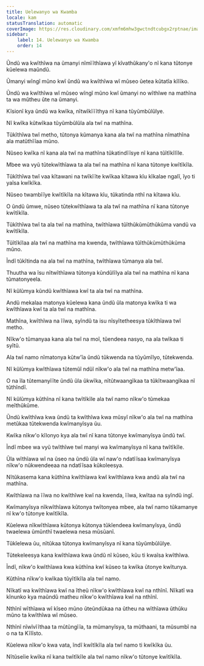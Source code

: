 ```yaml
---
title: Uelewanyo wa Kwamba
locale: kam
statusTranslation: automatic
coverImage: https://res.cloudinary.com/xmfm6mhw3gwctndtcubgx2rptnae/image/upload/v1741354419/small_cover_la_gran_rebelion_28716e29d2.webp
sidebar:
    label: 14. Uelewanyo wa Kwamba
    order: 14
---
```

Ũndũ wa kwĩthĩwa na ũmanyi nĩmĩĩthĩawa yĩ kĩvathũkany'o nĩ kana tũtonye kũelewa maũndũ.

Ũmanyi wĩngĩ mũno kwĩ ũndũ wa kwĩthĩwa wĩ mũseo ũetea kũtatĩa kĩlĩko.

Ũndũ wa kwĩthĩwa wĩ mũseo wĩngĩ mũno kwĩ ũmanyi no wĩthĩwe na mathĩna ta wa mũtheu ũte na ũmanyi.

Kĩsionĩ kya ũndũ wa kwĩka, nĩtwĩkĩĩĩthya nĩ kana tũyũmbũlũlye.

Nĩ kwĩka kũtwĩkaa tũyũmbũlũla ala twĩ na mathĩna.

Tũkĩthĩwa twĩ metho, tũtonya kũmanya kana ala twĩ na mathĩna nĩmathĩna ala matũthĩĩaa mũno.

Nũseo kwĩka nĩ kana ala twĩ na mathĩna tũkatindĩĩsye nĩ kana tũĩtĩkĩlĩle.

Mbee wa vyũ tũtekwĩthĩawa ta ala twĩ na mathĩna nĩ kana tũtonye kwĩtĩkĩla.

Tũkĩthĩwa twĩ vaa kĩtawani na twĩkĩĩte kwĩkaa kĩtawa kĩu kĩkalae ngalĩ, ĩyo ti yaĩsa kwĩkĩka.

Nũseo twambĩĩye kwĩtĩkĩla na kĩtawa kĩu, tũkatinda nthĩ na kĩtawa kĩu.

O ũndũ ũmwe, nũseo tũtekwĩthĩawa ta ala twĩ na mathĩna nĩ kana tũtonye kwĩtĩkĩla.

Tũkĩthĩwa twĩ ta ala twĩ na mathĩna, twĩthĩawa tũĩthũkũmũthũkũma vandũ va kwĩtĩkĩla.

Tũĩtĩkĩlaa ala twĩ na mathĩna ma kwenda, twĩthĩawa tũĩthũkũmũthũkũma mũno.

Ĩndĩ tũkĩtinda na ala twĩ na mathĩna, twĩthĩawa tũmanya ala twĩ.

Thuutha wa ĩsu nĩtwĩthĩawa tũtonya kũndũlĩlya ala twĩ na mathĩna nĩ kana tũmatonyeela.

Nĩ kũlũmya kũndũ kwĩthĩawa kwĩ ta ala twĩ na mathĩna.

Andũ mekalaa matonya kũelewa kana ũndũ ũla matonya kwĩka ti wa kwĩthĩawa kwĩ ta ala twĩ na mathĩna.

Mathĩna, kwĩthĩwa na ĩĩwa, syĩndũ ta isu nĩsyĩtetheesya tũkĩthĩawa twĩ metho.

Nĩkw'o tũmanyaa kana ala twĩ na moĩ, tũendeea nasyo, na ala twĩkaa ti syĩtũ.

Ala twĩ namo nĩmatonya kũtw'ĩa ũndũ tũkwenda na tũyũmĩlyo, tũtekwenda.

Nĩ kũlũmya kwĩthĩawa tũtemũĩ ndũĩ nĩkw'o ala twĩ na mathĩna metw'ĩaa.

O na ĩla tũtemanyĩĩte ũndũ ũla ũkwĩka, nĩtũtwaangĩkaa ta tũkĩtwaangĩkaa nĩ tũthĩndĩ.

Nĩ kũlũmya kũthĩna nĩ kana twĩtĩkĩle ala twĩ namo nĩkw'o tũmekaa meĩthũkũme.

Ũndũ kwĩthĩwa kwa ũndũ ta kwĩthĩwa kwa mũsyĩ nĩkw'o ala twĩ na mathĩna metũkaa tũtekwenda kwĩmanyĩsya ũu.

Kwĩka nĩkw'o kĩlonyo kya ala twĩ nĩ kana tũtonye kwĩmanyĩsya ũndũ twĩ.

Ĩndĩ mbee wa vyũ twĩthĩwe twĩ manyi wa kwĩmanyĩsya nĩ kana twĩtĩkĩle.

Ũla wĩthĩawa wĩ na ũseo na ũndũ ũla wĩ naw'o ndatĩĩsaa kwĩmanyĩsya nĩkw'o nũkwendeeaa na ndatĩĩsaa kũkoleesya.

Nĩtũkasema kana kũthĩna kwĩthĩawa kwĩ kwĩthĩawa kwa andũ ala twĩ na mathĩna.

Kwĩthĩawa na ĩĩwa no kwĩthĩwe kwĩ na kwenda, ĩĩwa, kwĩtaa na syĩndũ ingĩ.

Kwĩmanyĩsya nĩkwĩthĩawa kũtonya twĩtonyea mbee, ala twĩ namo tũkamanye nĩ kw'o tũtonye kwĩtĩkĩla.

Kũelewa nĩkwĩthĩawa kũtonya kũtonya tũkĩendeea kwĩmanyĩsya, ũndũ twaelewa ũmũnthĩ twaelewa nesa mũsũanĩ.

Tũkĩelewa ũu, nĩtũkaa tũtonya kwĩmanyĩsya nĩ kana tũyũmbũlũlye.

Tũtekeleesya kana kwĩthĩawa kwa ũndũ nĩ kũseo, kũu ti kwaĩsa kwĩthĩwa.

Ĩndĩ, nĩkw'o kwĩthĩawa kwa kũthĩna kwĩ kũseo ta kwĩka ũtonye kwĩtunya.

Kũthĩna nĩkw'o kwĩkaa tũyĩtĩkĩla ala twĩ namo.

Nĩkatĩ wa kwĩthĩawa kwĩ na ĩtheũ nĩkw'o kwĩthĩawa kwĩ na nthĩnĩ. Nĩkatĩ wa kĩnunko kya maũndũ matheu nĩkw'o kwĩthĩawa kwĩ na nthĩnĩ.

Nthĩnĩ wĩthĩawa wĩ kĩseo mũno ũteũndũkaa na ũtheu na wĩthĩawa ũthũku mũno ta kwĩthĩwa wĩ mũseo.

Nthĩnĩ nĩwĩvĩĩthaa ta mũtũngĩĩa, ta mũmanyĩsya, ta mũthaani, ta mũsumbĩ na o na ta Kĩlĩsto.

Kũelewa nĩkw'o kwa vata, ĩndĩ kwĩtĩkĩla ala twĩ namo ti kwĩkĩka ũu.

Nĩtũseĩie kwĩka nĩ kana twĩtĩkĩle ala twĩ namo nĩkw'o tũtonye kwĩtĩkĩla.

